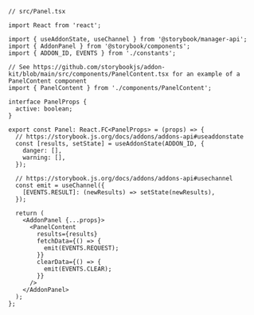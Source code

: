 ```tsx
// src/Panel.tsx

import React from 'react';

import { useAddonState, useChannel } from '@storybook/manager-api';
import { AddonPanel } from '@storybook/components';
import { ADDON_ID, EVENTS } from './constants';

// See https://github.com/storybookjs/addon-kit/blob/main/src/components/PanelContent.tsx for an example of a PanelContent component
import { PanelContent } from './components/PanelContent';

interface PanelProps {
  active: boolean;
}

export const Panel: React.FC<PanelProps> = (props) => {
  // https://storybook.js.org/docs/addons/addons-api#useaddonstate
  const [results, setState] = useAddonState(ADDON_ID, {
    danger: [],
    warning: [],
  });

  // https://storybook.js.org/docs/addons/addons-api#usechannel
  const emit = useChannel({
    [EVENTS.RESULT]: (newResults) => setState(newResults),
  });

  return (
    <AddonPanel {...props}>
      <PanelContent
        results={results}
        fetchData={() => {
          emit(EVENTS.REQUEST);
        }}
        clearData={() => {
          emit(EVENTS.CLEAR);
        }}
      />
    </AddonPanel>
  );
};
```
